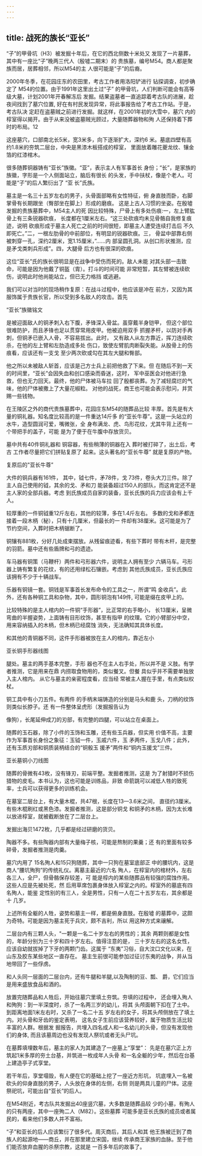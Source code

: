 ```yaml
---
---
---
```

title: 战死的族长“亚长”
---



“子”的甲骨坑（H3）被发掘十年后，在它的西北侧数十米处又 发现了一片墓葬，其中有一座比“子”晚两三代人（殷墟二期末）的 贵族墓，编号M54。商人都是聚族而居，居葬相邻，所以M54的主 人很可能是“子”的后裔。

2000年冬季，在花园庄东的农田里，考古工作者用洛阳铲进行 钻探调查，初步确定了 M54的位置。由于1991年这里出土过“子” 的甲骨坑，人们判断可能会有高等级大墓，计划2001年开春解冻后 发掘。结果盗墓者一直追踪着考古队的进展，趁夜间找到了墓穴位置, 好在有村民发现异常，将此事报告给了考古工作站。于是，考古队决 定赶在盗墓贼之前进行发掘。就这样，在2001年初的大雪中，墓穴 内的椁室得以揭开。由于从来没被盗墓贼光顾过，大量随葬器物和殉 人还保持着下葬时的布局。12

这座墓穴，口部南北长5米，宽3米多，向下逐渐扩大，深约6 米。墓底四壁有高约1.8米的夯筑二层台，中央是黑漆木板搭成的椁室， 里面放着雕花夔龙纹、镶金箔的红漆棺木。

很多随葬铜器铸有“亚长”族徽。“亚”，表示主人有军事首长 身份；“长”，是家族的族徽，字形是一个人侧面站立，脑后有很长 的头发，手中扶杖，像是个老人。可能是“子”的后人繁衍出了 “亚 长”氏族。

墓主是一名三十五岁左右的男子，头骨面部略有女性特征，俯 身直肢而卧，右脚掌骨有长期跟坐（臀部坐在脚上）形成的磨痕。 这是上古人习惯的坐姿。在殷墟发掘的贵族墓葬中，M54主人的死 因比较特殊，尸骨上有多处伤痕:一，左上臂肱骨上有三条锐器砍痕， 长度都在1厘米左右。“这三处砍痕均未见骨骼自我修复痕迹，说明 砍痕形成于墓主人死亡之前的时间很短，即墓主人遭受连续打击后 不久即死亡。”二，一根左肋骨的中前部位，有明显的锐器砍痕。三， 骨盆中部靠右侧被刺穿一孔，深约2厘米，宽1.15厘米，”……内 部呈圆孔洞。从创口形状推测，应是矛戈类刺兵形成”。四，大腿骨 后方也有很深的砍痕。

这位“亚长”氏的族长很明显是在战争中受伤而死的。敌人未能 对其头部一击致命，可能是因为他戴了铜盔（胄）。打斗的时间可能 非常短暂，其左臂被连续砍伤，说明此时他尚能站立，但已无力格挡 或逃避。

我们可以对当时的现场稍作复原：在战斗过程中，他应该是冲在 前方，又因为其服饰属于贵族长官，所以受到多名敌人的攻击。首先



“亚长”族徽铭文

是被迎面敌人的铜矛刺入右下腹，矛锋深入骨盆。虽穿戴半身铠甲， 但这个部位很难防护，而且矛锋也足以贯穿常用皮甲。他被迫用双手 抓握矛杆，以防对手再刺，但铜矛已嵌入人骨，不容易拔出。此时， 又有敌人从左方靠近，挥刀连续砍杀，在他的左上臂和左肋造成多处 伤口，致使左臂肌肉断裂失能。从股骨上的伤痕看，应该还有一支戈 至少两次砍或勾在其左大腿和臀部。

他之所以未被敌人斩首，应该是己方士兵上前把他救了下来。但 在随后不到一天的时间里，“亚长”会因失血和创口感染而昏迷，这时， 军中巫医会对他进行急救，但也无力回天。最终，他的尸体被马车拉 回了殷都丧葬。为了减轻腐烂的气味，他的尸体被撒上了大量花椒粒。 对他的战死，商王也可能会表示慰问，并赏赐一些钱物。

在王陵区之外的商代贵族墓葬中，花园庄东M54的随葬品比较 丰厚。首先是有大量的铜礼器。知名度比较高的是一件重达14斤多 的“亚长牛尊”。这是一头站立的水牛，造型圆润可爱，嘴微张，全 身布满龙、虎、鸟形花纹，尤其牛背上还有一个带把手的盖子，可能 是为了便于在牛腹中存放货贝。

墓中共有40件铜礼器和 铜容器，有些稍薄的铜器在入 葬时被打碎了，出土后，考古 工作者尽量把它们拼贴复原了 起来。这头著名的“亚长牛尊” 就是复原的产物。



复原后的"亚长牛尊”

大件的铜兵器有161件， 其中，钺七件，矛78件，戈 73件，卷头大刀三件。除了主人自己使用的钺，其余的戈、矛和刀 能装备超过150人的部队，而这肯定还不是主人家的全部兵器。考虑 到氏族成员自家的装备，亚长氏族的兵力应该会有上千人。

较厚重的一件铜钺重12斤左右，其他的较薄，多在1.4斤左右。 多数的戈和矛都连接着一段木柄（秘），只有十几厘米，但最长的一 件却有38厘米。这可能是为了节约空间，入葬时把木柄锯断了。

铜镶有881枚，分好几处成束摆放。从残留痕迹看，有些下葬时 带有木杆，是完整的羽箭。墓中还有些盾牌和弓的遗迹。

车马器有铜策（马鞭杆）两件和弓形器六件，说明主人拥有至少 六辆马车。弓形器上铸有繁复的花纹，有的还用绿松石镶嵌。考虑到 其他氏族成员，亚长氏族应该拥有不少于十辆战车。

乐器有铜镜一套。铜钱是军事首长发布命令的工具之一，所谓“鸣 金收兵”。此外，还有各种铜工具和杂物，其中，圆形铜泡有149件, 可能是缀在皮甲上的。

比较特殊的是主人棺内的一件铜“手形器”，比正常的右手略小， 长13厘米，呈微弯曲的半握姿势，上面铸有目形纹饰，甚至有指甲 的纹理。它的小臂部分中空，用来容纳插入的木柄，但木柄已经腐蚀 消失，无法确知其具体长度。

和其他的青铜器不同，这件手形器被放在主人的棺内，靠近左小



亚长铜手形器线图

腿处。墓主的两手基本完整，手形 器也不在主人右手处，所以并不是 义肢。有学者推测，它是用来在鼎 内捞取食物用的，类似餐叉。但餐 具似乎并不需要单独放入主人棺内。 从它与墓主的亲密程度看，应当经 常被主人握在手里，有点类似权杖。

铜工具中有小刀五件。有两件 的手柄末端铸造的分别是马头和鹿 头，刀柄的纹饰则类似长脖子。还 有一件整体呈虎形（发掘报告认为

像狗），长尾延伸成刀的刃部，有完整的四腿，可以站立在桌面上。

随葬的玉石器，除了小件的玉饰和玉雕，还有些玉兵器，但实用 价值不高，主要作为军事首长身份之象征：玉钺一件，玉戚六件，玉 矛两件，玉戈八件；此外，还有玉质刃部和铜质装柄结合的“铜骰玉 援矛”两件和“铜内玉援戈”三件。



亚长墓铜小刀线图

随葬的骨微有43枚，没有锋刃，前端平整。发掘者推测，这是 为了射猎时不损伤猎物的皮毛。本书认为，这也可能是训练品，非致 命箭跳可以减低人牲的致死率，士兵可以获得更多的训练机会。

在墓室二层台上，有大量木棍，共47根，长度在13—3.6米之间， 直径约3厘米。有些木棍刷红或黑色漆。发掘者推测，这是部分铜戈 和铜矛的木柄，因为太长难以放进椁室，就被截断放在了二层台上。

发掘出海贝1472枚，几乎都是经过研磨的货贝。

陶器不多。有些陶器内部有大量梅子核，可能是熬制的果羹；还 有的里面有较多碎骨，发掘者推测是肉羹。

墓穴内用了 15名殉人和15只狗随葬，其中一只狗在墓室底部正 中的腰坑内，这是商人“腰坑殉狗”的传统礼仪。离墓主最近的六名 殉人，在椁室内的棺材外，左右各三人，全尸，但骨骼保存较差，可 能是椁内的某些随葬品有较强的腐蚀作用。这些人应是先被处死，然 后用草席包裹身体放入椁室之内的。椁室外的墓底有四名殉人，能鉴 定性别的有三人，全是男性，只有一人在二十五岁左右，其余都是十 几岁。

上述所有全躯的人牲，姿势和墓主一样，都是俯身直肢。在殷墟 的墓葬中，这颇为奇特。可能是因为墓主死于兵灾，颇不吉利，所以 用这种方式来禳解。

二层台内有三颗人头，"一颗是一名二十岁左右的男性的；其余 两颗则都是女性的，年龄分别为三十岁和四十岁左右。值得注意的是， 三十岁左右的这名女性，应该自幼就拔掉了下牙的两颗门齿。这属于 “东夷”习俗，自大汶口文化以来，在山东及胶东某些地区一直存在。 墓主生前很可能参加过征讨东夷的战争，并从当地带回了一些俘虏。

和人头同一层面的二层台内，还有牛腿和羊腿,以及陶制的豆、瓢、 爵，它们应当是用来盛放食品和酒的。

放置完随葬品和人牲后，开始往墓穴里填土夯筑。夯填的过程中， 还会埋入殉人和殉狗：到一半深度时，杀了一名两三岁的幼儿，将其 头颅面朝下扣在了土中。到距离地面1米左右时，又杀了一名二十五 岁左右的女子，将其头颅侧放在了填土内。对头骨和牙齿的鉴定表明， 这名女子生前应该营养较好，属于物质生活比较丰富的人群。根据发 掘报告，共埋入四名成人和一名幼儿的头骨，但没有发现他们的身体, 而且该墓周边也没有发现人祭坑或者无头尸坑。

在墓葬填埋数年后，墓主的家人为其建造了一座墓上“享堂”： 先是在墓穴正上方筑起1米多厚的夯土台基，并筑进一枚成年人头骨 和一名全躯的少年，然后在台基上建造亭子式享堂。

若干年后，享堂塌毁，有人便在它的基础上挖了一座近方形坑， 坑底埋入一名被砍头的仰身直肢的男子，人头放在身体的左侧，右侧 则是两具儿童的尸体。这座祭祀坑，可能出自“亚长”的后人。

在M54附近，考古队共发掘出40座竖穴墓，大多数是随葬品较 少的小墓，有殉人的只有两座，其中一座殉二人（M82）。这些墓葬 可能多是亚长氏族的成员或者属民的，看来他们多数人并不富裕。

“子”和亚长的后人应该繁衍了很多代。周灭商后，其后人和其 他王族被迁到了商族人的起源地——商丘，并在那里建立宋国，继续 传承商王家族的血脉。至于他们能否放弃血腥的杀祭宗教，这就是 一百多年后的故事了。